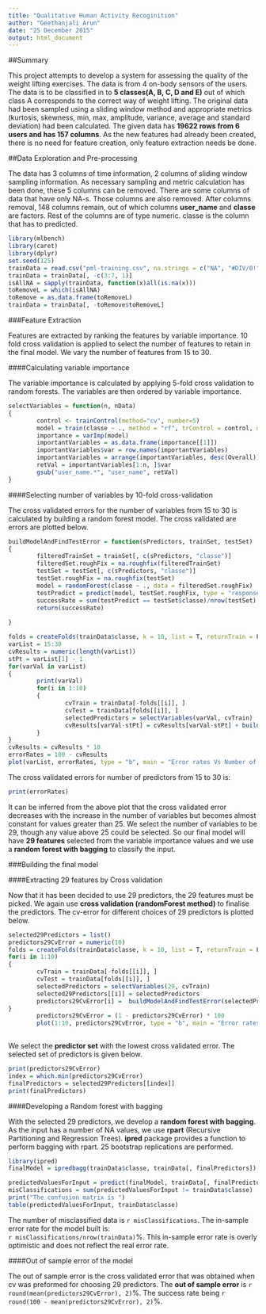 ```yaml
---
title: "Qualitative Human Activity Recoginition"
author: "Geethanjali Arun"
date: "25 December 2015"
output: html_document
---
```


##Summary

This project attempts to develop a system for assessing the quality of the weight lifting exercises. The data is from 4 on-body sensors of the users. The data is to be classified in to **5 classes(A, B, C, D and E)** out of which class A corresponds to the correct way of weight lifting. The original data had been sampled using a sliding window method and appropriate metrics (kurtosis, skewness, min, max, amplitude, variance, average and standard deviation) had been calculated. The given data has **19622 rows from 6 users and has 157 columns**. As the new features had already been created, there is no need for feature creation, only feature extraction needs be done. 


##Data Exploration and Pre-processing

The data has 3 columns of time information, 2 columns of sliding window sampling information. As necessary sampling and metric calculation has been done, these 5 columns can be removed. There are some columns of data that have only NA-s. Those columns are also removed. After columns removal, 148 columns remain, out of which columns **user_name** and **classe** are factors. Rest of the columns are of type numeric. classe is the column that has to predicted.

```r
library(mlbench)
library(caret)
library(dplyr)
set.seed(125)
trainData = read.csv("pml-training.csv", na.strings = c("NA", "#DIV/0!"))
trainData = trainData[, -c(3:7, 1)]
isAllNA = sapply(trainData, function(x)all(is.na(x)))
toRemoveL = which(isAllNA)
toRemove = as.data.frame(toRemoveL)
trainData = trainData[, -toRemove$toRemoveL]
```


###Feature Extraction

Features are extracted by ranking the features by variable importance. 10 fold cross validation is applied to select the number of features to retain in the final model. We vary the number of features from 15 to 30.

####Calculating variable importance

The variable importance is calculated by applying 5-fold cross validation to random forests. The variables are then ordered by variable importance.

```r

selectVariables = function(n, nData)
{
        control <- trainControl(method="cv", number=5)
        model = train(classe ~ ., method = "rf", trControl = control, data = nData)
        importance = varImp(model)
        importantVariables = as.data.frame(importance[[1]])
        importantVariables$var = row.names(importantVariables) 
        importantVariables = arrange(importantVariables, desc(Overall))
        retVal = importantVariables[1:n, ]$var
        gsub("user_name.*", "user_name", retVal)
}

```


####Selecting number of variables by 10-fold cross-validation

The cross validated errors for the number of variables from 15 to 30 is calculated by building a random forest model. The cross validated are errors are plotted below.

```r
buildModelAndFindTestError = function(sPredictors, trainSet, testSet)
{
        filteredTrainSet = trainSet[, c(sPredictors, "classe")]
        filteredSet.roughFix = na.roughfix(filteredTrainSet)
        testSet = testSet[, c(sPredictors, "classe")]
        testSet.roughFix = na.roughfix(testSet)
        model = randomForest(classe ~ ., data = filteredSet.roughFix)
        testPredict = predict(model, testSet.roughFix, type = "response")
        successRate = sum(testPredict == testSet$classe)/nrow(testSet)
        return(successRate)
        
}

folds = createFolds(trainData$classe, k = 10, list = T, returnTrain = F)
varList = 15:30
cvResults = numeric(length(varList))
stPt = varList[1] - 1
for(varVal in varList)
{
        print(varVal)
        for(i in 1:10)
        {
                cvTrain = trainData[-folds[[i]], ]
                cvTest = trainData[folds[[i]], ]
                selectedPredictors = selectVariables(varVal, cvTrain)
                cvResults[varVal-stPt] = cvResults[varVal-stPt] + buildModelAndFindTestError(selectedPredictors, cvTrain, cvTest)
        }
}
cvResults = cvResults * 10
errorRates = 100 - cvResults
plot(varList, errorRates, type = "b", main = "Error rates Vs Number of predictors", xlab = "Number of Predictors", ylab = "Error Rate %", col = "red", pch = 18)

```

The cross validated errors for number of predictors from 15 to 30 is:

```r
print(errorRates)
```

It can be inferred from the above plot that the cross validated error decreases with the increase in the number of variables but becomes almost constant for values greater than 25. We select the number of variables to be 29, though any value above 25 could be selected. So our final model will have **29 features** selected from the variable importance values and we use a **random forest with bagging** to classify the input.

###Building the final model

####Extracting 29 features by Cross validation

Now that it has been decided to use 29 predictors, the 29 features must be picked. We again use **cross validation (randomForest method)** to finalise the predictors. The cv-error for different choices of 29 predictors is plotted below.

```r
selected29Predictors = list()
predictors29CvError = numeric(10)
folds = createFolds(trainData$classe, k = 10, list = T, returnTrain = F)
for(i in 1:10)
{
        cvTrain = trainData[-folds[[i]], ]
        cvTest = trainData[folds[[i]], ]
        selectedPredictors = selectVariables(29, cvTrain)
        selected29Predictors[[i]] = selectedPredictors
        predictors29CvError[i] =  buildModelAndFindTestError(selectedPredictors, cvTrain, cvTest)
}
        predictors29CvError = (1 - predictors29CvError) * 100
        plot(1:10, predictors29CvError, type = "b", main = "Error rates for choices of predictors", xlab = "Choices of Predictors", ylab = "Error Rate %", col = "red", pch = 18)
        

```

We select the **predictor set** with the lowest cross validated error. The selected set of predictors is given below.

```r
print(predictors29CvError)
index = which.min(predictors29CvError)
finalPredictors = selected29Predictors[[index]]
print(finalPredictors)
```

####Developing a Random forest with bagging

With the selected 29 predictors, we develop a **random forest with bagging**. As the input has a number of NA values, we use **rpart** (Recursive Partitioning and Regression Trees). **ipred** package provides a function to perform bagging with rpart. 25 bootstrap replications are performed.

```r
library(ipred)
finalModel = ipredbagg(trainData$classe, trainData[, finalPredictors])
```


```r
predictedValuesForInput = predict(finalModel, trainData[, finalPredictors])
misClassifications = sum(predictedValuesForInput != trainData$classe)
print("The confusion matrix is ")
table(predictedValuesForInput, trainData$classe)
```

The number of misclassified data is `r misClassifications`.
The in-sample error rate for the model built is:  
`r misClassifications/nrow(trainData)`%. This in-sample error rate is overly optimistic and does not reflect the real error rate.


####Out of sample error of the model

The out of sample error is the cross validated error that was obtained when cv was preformed for choosing 29 predictors. The **out of sample error** is `r round(mean(predictors29CvError), 2) `%. The success rate being `r round(100 - mean(predictors29CvError), 2)`%.

